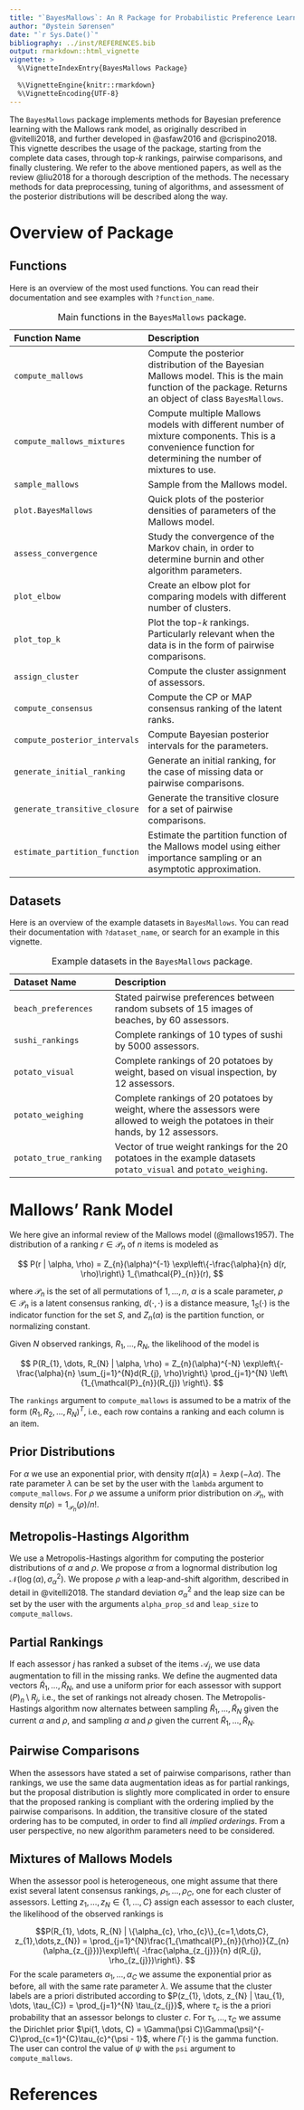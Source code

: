 ```yaml
---
title: "`BayesMallows`: An R Package for Probabilistic Preference Learning with the Mallows Rank Model"
author: "Øystein Sørensen"
date: "`r Sys.Date()`"
bibliography: ../inst/REFERENCES.bib
output: rmarkdown::html_vignette
vignette: >
  %\VignetteIndexEntry{BayesMallows Package}
  
  %\VignetteEngine{knitr::rmarkdown}
  %\VignetteEncoding{UTF-8}
---
```


The `BayesMallows` package implements methods for Bayesian preference learning with the Mallows rank model, as originally described in @vitelli2018, and further developed in @asfaw2016 and @crispino2018. This vignette describes the usage of the package, starting from the complete data cases, through top-$k$ rankings, pairwise comparisons, and finally clustering. We refer to the above mentioned papers, as well as the review @liu2018 for a thorough description of the methods. The necessary methods for data preprocessing, tuning of algorithms, and assessment of the posterior distributions will be described along the way.


# Overview of Package

## Functions

Here is an overview of the most used functions. You can read their documentation and see examples with `?function_name`.

----------------------------- ------------------------------------------------------
Function Name                 Description
----------------------------- ------------------------------------------------------
`compute_mallows`             Compute the posterior distribution of the Bayesian Mallows model. This is the main function of the package. Returns an object of class `BayesMallows`.

`compute_mallows_mixtures`    Compute multiple Mallows models with different number of mixture components. This is a convenience function for determining the number of mixtures to use.

`sample_mallows`              Sample from the Mallows model.

`plot.BayesMallows`           Quick plots of the posterior densities of parameters of the Mallows model.

 `assess_convergence`         Study the convergence of the Markov chain, in order to determine burnin and other algorithm parameters.  
 
 `plot_elbow`                 Create an elbow plot for comparing models with different number of clusters. 
 
 `plot_top_k`                 Plot the top-$k$ rankings. Particularly relevant when the data is in the form of pairwise comparisons. 
 
 `assign_cluster`             Compute the cluster assignment of assessors.
 
 `compute_consensus`          Compute the CP or MAP consensus ranking of the latent ranks. 
 
 `compute_posterior_intervals` Compute Bayesian posterior intervals for the parameters. 
 
 `generate_initial_ranking`    Generate an initial ranking, for the case of missing data or pairwise comparisons. 
 
 `generate_transitive_closure` Generate the transitive closure for a set of pairwise comparisons. 
 
 `estimate_partition_function` Estimate the partition function of the Mallows model using either importance sampling or an asymptotic approximation.
------------------- --------------------------------------------------

: Main functions in the `BayesMallows` package.

## Datasets

Here is an overview of the example datasets in `BayesMallows`. You can read their documentation with `?dataset_name`, or search for an example in this vignette.

----------------------------- ------------------------------------------------------
Dataset Name                  Description
----------------------------- ------------------------------------------------------
`beach_preferences`           Stated pairwise preferences between random subsets of 15 images of beaches, by 60 assessors.

`sushi_rankings`              Complete rankings of 10 types of sushi by 5000 assessors.

`potato_visual`               Complete rankings of 20 potatoes by weight, based on visual inspection, by 12 assessors.

`potato_weighing`             Complete rankings of 20 potatoes by weight, where the assessors were allowed to weigh the potatoes in their hands, by 12 assessors.

`potato_true_ranking`         Vector of true weight rankings for the 20 potatoes in the example datasets `potato_visual` and `potato_weighing`.
------------------- --------------------------------------------------

: Example datasets in the `BayesMallows` package.


# Mallows' Rank Model
We here give an informal review of the Mallows model (@mallows1957). The distribution of a ranking $r \in \mathcal{P}_{n}$ of $n$ items is modeled as

$$ P(r | \alpha, \rho) = Z_{n}(\alpha)^{-1} \exp\left\{-\frac{\alpha}{n} d(r, \rho)\right\} 1_{\mathcal{P}_{n}}(r), $$

where $\mathcal{P}_{n}$ is the set of all permutations of $1, \dots, n$, $\alpha$ is a scale parameter, $\rho \in \mathcal{P}_{n}$ is a latent consensus ranking, $d(\cdot, \cdot)$ is a distance measure, $1_{S}(\cdot)$ is the indicator function for the set $S$, and $Z_{n}(\alpha)$ is the partition function, or normalizing constant.

Given $N$ observed rankings, $R_{1}, \dots, R_{N}$, the likelihood of the model is

$$ P(R_{1}, \dots, R_{N} | \alpha, \rho) = Z_{n}(\alpha)^{-N} \exp\left\{-\frac{\alpha}{n} \sum_{j=1}^{N}d(R_{j}, \rho)\right\} \prod_{j=1}^{N} \left\{1_{\mathcal{P}_{n}}(R_{j}) \right\}. $$

The `rankings` argument to `compute_mallows` is assumed to be a matrix of the form $(R_{1}, R_{2}, \dots, R_{N})^{T}$, i.e., each row contains a ranking and each column is an item.

## Prior Distributions
For $\alpha$ we use an exponential prior, with density $\pi(\alpha | \lambda) =  \lambda \exp(-\lambda \alpha).$ The rate parameter $\lambda$ can be set by the user with the `lambda` argument to `compute_mallows`. For $\rho$ we assume a uniform prior distribution on $\mathcal{P}_{n}$, with density $\pi(\rho) = 1_{\mathcal{P}_{n}}(\rho) /n!.$

## Metropolis-Hastings Algorithm
We use a Metropolis-Hastings algorithm for computing the posterior distributions of $\alpha$ and $\rho$. We propose $\alpha$ from a lognormal distribution $\log \mathcal{N}(\log(\alpha), \sigma_{\alpha}^{2})$. We propose $\rho$ with a leap-and-shift algorithm, described in detail in @vitelli2018. The standard deviation $\sigma_{\alpha}^{2}$ and the leap size can be set by the user with the arguments `alpha_prop_sd` and `leap_size` to `compute_mallows`.

## Partial Rankings
If each assessor $j$ has ranked a subset of the items $\mathcal{A}_{j}$, we use data augmentation to fill in the missing ranks. We define the augmented data vectors $\tilde{R}_{1}, \dots, \tilde{R}_{N}$, and use a uniform prior for each assessor with support $\mathcal(P)_{n} \setminus R_{j}$, i.e., the set of rankings not already chosen. The Metropolis-Hastings algorithm now alternates between sampling $\tilde{R}_{1}, \dots, \tilde{R}_{N}$ given the current $\alpha$ and $\rho$, and sampling $\alpha$ and $\rho$ given the current $\tilde{R}_{1}, \dots, \tilde{R}_{N}$.

## Pairwise Comparisons
When the assessors have stated a set of pairwise comparisons, rather than rankings, we use the same data augmentation ideas as for partial rankings, but the proposal distribution is slightly more complicated in order to ensure that the proposed ranking is compliant with the ordering implied by the pairwise comparisons. In addition, the transitive closure of the stated ordering has to be computed, in order to find all *implied orderings*. From a user perspective, no new algorithm parameters need to be considered.

## Mixtures of Mallows Models
When the assessor pool is heterogeneous, one might assume that there exist several latent consensus rankings, $\rho_{1}, \dots, \rho_{C}$, one for each cluster of assessors. Letting $z_{1}, \dots, z_{N} \in\{1, \dots, C\}$ assign each assessor to each cluster, the likelihood of the observed rankings is 

$$P(R_{1}, \dots, R_{N} | \{\alpha_{c}, \rho_{c}\}_{c=1,\dots,C}, z_{1},\dots,z_{N}) = \prod_{j=1}^{N}\frac{1_{\mathcal{P}_{n}}(\rho)}{Z_{n}(\alpha_{z_{j}})}\exp\left\{ -\frac{\alpha_{z_{j}}}{n} d(R_{j}, \rho_{z_{j}})\right\}. $$
For the scale parameters $\alpha_{1}, \dots, \alpha_{C}$ we assume the exponential prior as before, all with the same rate parameter $\lambda$. We assume that the cluster labels are a priori distributed according to $P(z_{1}, \dots, z_{N} | \tau_{1}, \dots, \tau_{C}) = \prod_{j=1}^{N} \tau_{z_{j}}$, where $\tau_{c}$ is the a priori probability that an assessor belongs to cluster $c$. For $\tau_{1}, \dots, \tau_{C}$ we assume the Dirichlet prior $\pi(1, \dots, C) = \Gamma(\psi C)\Gamma(\psi)^{-C}\prod_{c=1}^{C}\tau_{c}^{\psi - 1}$, where $\Gamma(\cdot)$ is the gamma function. The user can control the value of $\psi$ with the `psi` argument to `compute_mallows`.

# References
